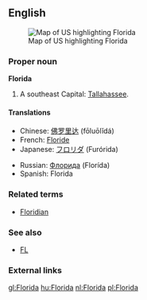 ==English==
[[Image:Map of USA highlighting Florida.png|thumb|right|Map of US highlighting Florida]]

===Proper noun===
'''Florida'''

#A southeast {{USstate}} Capital: [[Tallahassee]].

====Translations====
{{top}}
*Chinese: [[佛罗里达]] (fōluōlĭdá)
*French: [[Floride]] {{f}}
*Japanese: [[フロリダ]] (Furórida)
{{mid}}
*Russian: [[Флорида]] (Florída) {{f}}
*Spanish: Florida {{f}}
{{bottom}}

===Related terms===
*[[Floridian]]

===See also===
*[[FL]]

===External links===
{{pedialite}}

[[gl:Florida]]
[[hu:Florida]]
[[nl:Florida]]
[[pl:Florida]]